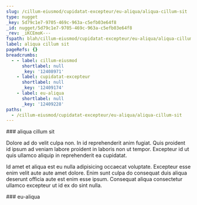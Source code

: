 ```yaml
---
slug: /cillum-eiusmod/cupidatat-excepteur/eu-aliqua/aliqua-cillum-sit
type: nugget
_key: 5d79c1e7-9705-469c-963a-c5efb03e64f8
_id: nugget/5d79c1e7-9705-469c-963a-c5efb03e64f8
_rev: _iKCEmoK---
fspath: blah/cillum-eiusmod/cupidatat-excepteur/eu-aliqua/aliqua-cillum-sit.md
label: aliqua cillum sit
pageRefs: {}
breadcrumbs:
  - - label: cillum-eiusmod
      shortlabel: null
      _key: '12408971'
    - label: cupidatat-excepteur
      shortlabel: null
      _key: '12409174'
    - label: eu-aliqua
      shortlabel: null
      _key: '12409228'
paths:
  - /cillum-eiusmod/cupidatat-excepteur/eu-aliqua/aliqua-cillum-sit
---
```


<NuggetArea>
<Nugget slug="/cillum-eiusmod/cupidatat-excepteur/eu-aliqua/aliqua-cillum-sit" type="nugget" _key="5d79c1e7-9705-469c-963a-c5efb03e64f8" _id="nugget/5d79c1e7-9705-469c-963a-c5efb03e64f8" _rev="_iKCEmoK---" fspath="blah/cillum-eiusmod/cupidatat-excepteur/eu-aliqua/aliqua-cillum-sit.md" label="aliqua cillum sit" paths="/cillum-eiusmod/cupidatat-excepteur/eu-aliqua/aliqua-cillum-sit">
<NuggetBody>
### aliqua cillum sit

Dolore ad do velit culpa non. In id reprehenderit anim fugiat. Quis proident id ipsum ad veniam labore proident in laboris non ut tempor. Excepteur id ut quis ullamco aliquip in reprehenderit ea cupidatat.

Id amet et aliqua est eu nulla adipisicing occaecat voluptate. Excepteur esse enim velit aute aute amet dolore. Enim sunt culpa do consequat duis aliqua deserunt officia aute est enim esse ipsum. Consequat aliqua consectetur ullamco excepteur ut id ex do sint nulla.

</NuggetBody>
<Breadcrumbs>
<Crumbs>
<Crumb _key="12408971" label="cillum-eiusmod" /><Crumb _key="12409174" label="cupidatat-excepteur" /><Crumb _key="12409228" label="eu-aliqua" />
</Crumbs>
</Breadcrumbs>
</Nugget>

<NuggetsInbound>
</NuggetsInbound>
<NuggetsOutbound>
</NuggetsOutbound>
</NuggetArea>
<PassagesInbound>
<Passage direction="inbound" type="passage" _key="12409228" _id="passage/12409228" _rev="_iKCEmoG--A" label="eu-aliqua" passage="eu-aliqua" fspath="blah/cillum-eiusmod/cupidatat-excepteur/eu-aliqua" paths="/cillum-eiusmod/cupidatat-excepteur/eu-aliqua" slug="/cillum-eiusmod/cupidatat-excepteur/eu-aliqua">
<NuggetBody>
### eu-aliqua

</NuggetBody>
<Breadcrumbs>
<Crumbs>
<Crumb _key="12408971" label="cillum-eiusmod" /><Crumb _key="12409174" label="cupidatat-excepteur" />
</Crumbs>
</Breadcrumbs>
</Passage>

</PassagesInbound>
<PassagesOutbound>
</PassagesOutbound>